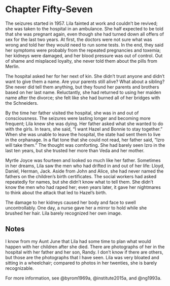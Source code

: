 # Chapter Fifty-Seven

The seizures started in 1957. Lila fainted at work and couldn't be revived; she was taken to the hospital in an ambulance. She half expected to be told that she was pregnant again, even though she had turned down all offers of sex for the last two years. At first, the doctors were not sure what was wrong and told her they would need to run some tests. In the end, they said her symptoms were probably from the repeated pregnancies and toxemia; her kidneys were damaged, and her blood pressure was out of control. Out of shame and misplaced loyalty, she never told them about the pills from Merlin.  

The hospital asked her for her next of kin. She didn't trust anyone and didn't want to give them a name. Are your parents still alive? What about a sibling? She never did tell them anything, but they found her parents and brothers based on her last name. Reluctantly, she had returned to using her maiden name after the divorce; she felt like she had burned all of her bridges with the Schneiders.  

By the time her father visited the hospital, she was in and out of consciousness. The seizures were lasting longer and becoming more frequent; Lila knew she was dying. Her father asked what she wanted to do with the girls. In tears, she said, "I want Hazel and Bonnie to stay together." When she was unable to leave the hospital, the state had sent them to live in the orphanage. In a flat tone that she could not read, her father said, "Izro will take them." The thought was comforting. She had barely seen Izro in the last ten years, but she trusted her more than Veda and her mother.  

Myrtle Joyce was fourteen and looked so much like her father. Sometimes in her dreams, Lila saw the men who had drifted in and out of her life: Lloyd, Daniel, Herman, Jack. Aside from John and Alice, she had never named the fathers on the children's birth certificates. The social workers had asked repeatedly for names, but she didn't know what to tell them. She didn't know the men who had raped her; even years later, it gave her nightmares to think about the attack that led to Hazel's birth.  

The damage to her kidneys caused her body and face to swell uncontrollably. One day, a nurse gave her a mirror to hold while she brushed her hair. Lila barely recognized her own image.  

## Notes

I know from my Aunt June that Lila had some time to plan what would happen with her children after she died. There are photographs of her in the hospital with her father and her son, Randy. I don't know if there are others, but those are the photographs that I have seen. Lila was very bloated and sitting in a wheelchair; compared to photos in her twenties, she is barely recognizable.  

For more information, see @byrom1969a, @institute2015a, and @ng1993a.  